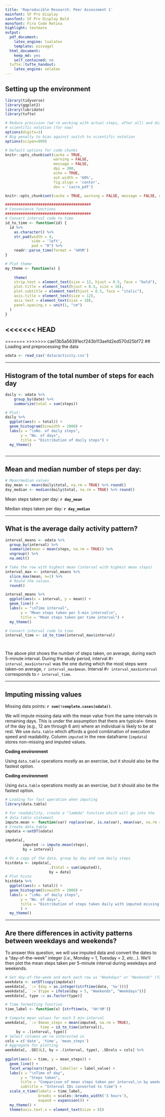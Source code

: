 ```yaml
---
title: 'Reproducible Research: Peer Assessment 1'
mainfont: SF Pro Display
sansfont: SF Pro Display Bold
monofont: Fira Code Retina
highlight: textmate
output:
  pdf_document: 
    latex_engine: lualatex
    template: eisvogel
  html_document:
    keep_md: yes
    self_contained: no
  tufte::tufte_handout:
    latex_engine: xelatex
---
```


## Setting up the environment

```r
library(tidyverse)
library(ggplot2)
library(lubridate)
library(tufte)

# Reduce precision (we're working with actual steps, after all) and disable
# scientific notation (for now)
options(digits=1)
# Big penalty to bias against switch to scientific notation
options(scipen=999)

# Default options for code chunks
knitr::opts_chunk$set(cache = TRUE,
                      warning = FALSE,
                      message = FALSE,
                      dpi = 300,
                      echo = TRUE,
                      out.width = '60%',
                      fig.align = 'center',
                      dev = 'cairo_pdf')

knitr::opts_chunk$set(cache = TRUE, warning = FALSE, message = FALSE, dpi = 300)

#######################################
# Convenience functions
#######################################
# Convert interval code to time
id_to_time <- function(id) {
  id %>%
    as.character() %>%
    str_pad(width = 4,
            side = 'left',
            pad = "0") %>%
    readr::parse_time(format = '%H%M')
}

# Plot theme
my_theme <- function(x) {
  
    theme(
    strip.text = element_text(size = 12, hjust = 0.5, face = "bold"),
    plot.title = element_text(hjust = 0.5, size = 16),
    plot.subtitle = element_text(hjust = 0.5, face = "italic"),
    axis.title = element_text(size = 12),
    axis.text = element_text(size = 10),
    panel.spacing.x = unit(1, "cm")
  )
}

```

<<<<<<< HEAD
------------------------------------------------------------------------

=======
>>>>>>> cae13b5a56391ecf243b113aefd2ed570d25bf72
## Loading and preprocessing the data

```r

odata <- read_csv('data/activity.csv')

```
------------------------------------------------------------------------


## Histogram of the total number of steps for each day

```r
daily <- odata %>%
    group_by(date) %>% 
    summarize(total = sum(steps))

# Plot:
daily %>%
  ggplot(aes(x = total)) +
  geom_histogram(binwidth = 2000) +
  labs(x = "\nNo. of daily steps",
       y = "No. of days",
       title = "Distribution of daily steps") + 
  my_theme()
    
```
------------------------------------------------------------------------


## Mean and median number of steps per day:

```r
# Mean/median values
day_mean <- mean(daily$total, na.rm = TRUE) %>% round()
day_median <- median(daily$total, na.rm = TRUE) %>% round()

```

Mean steps taken per day: **`r day_mean`**

Median steps taken per day: **`r day_median`**

------------------------------------------------------------------------


## What is the average daily activity pattern?


```r

interval_means <- odata %>%
  group_by(interval) %>%
  summarize(mean = mean(steps, na.rm = TRUE)) %>%
  ungroup() %>%
  na.omit()

# Take the row with highest mean (interval with highest mean steps)
interval_max <- interval_means %>%
  slice_max(mean, n=1) %>%
  # Round the values.
  round()

interval_means %>%
  ggplot(aes(x = interval, y = mean)) +
  geom_line() +
  labs(x = "\nTime interval",
       y = "Mean steps taken per 5-min interval\n",
       title = "Mean steps taken per time interval") + 
  my_theme()

# Convert interval code to time
interval_time <- id_to_time(interval_max$interval)




```

The above plot shows the number of steps taken, on average, during each 5-minute interval. During the study period, interval \#`r interval_max$interval` was the one during which the most steps were taken--on average, `r interval_max$mean`. Interval \#`r interval_max$interval` corresponds to `r interval_time`.


------------------------------------------------------------------------

## Imputing missing values

Missing data points: **`r sum(!complete.cases(odata))`**.

We will impute missing data with the mean value from the same intervals in remaining days. This is under the assumption that there are typical\<- times of the day (e.g., 12 am through 6 am) where an individual is likely to be at rest. We use `data.table` which affords a good combination of execution speed and readability. Column `imputed` in the new dataframe (`impdata`) stores non-missing and imputed values.

**Coding environment**

Using `data.table` operations mostly as an exercise, but it should also be the fastest option.

**Coding environment**

Using `data.table` operations mostly as an exercise, but it should also be the fastest option.


```r
# Loading for fast operation when imputing
library(data.table)

# For readability, create a "lambda" function which will go into the
# data.table statement
impute.mean <- function(var) replace(var, is.na(var), mean(var, na.rm = TRUE))
# Create data.table
impdata <-setDT(odata)

impdata[,
        imputed := impute.mean(steps),
        by = interval]

# On a copy of the data, group by day and sum daily steps
histdata <- impdata[,
                    .(total = sum(imputed)),
                    by = date]
# Plot histo
histdata %>%
  ggplot(aes(x = total)) +
  geom_histogram(binwidth = 2000) +
  labs(x = "\nNo. of daily steps",
       y = "No. of days",
       title = "Distribution of steps taken daily with imputed missing data"
       ) +
  my_theme()

```



------------------------------------------------------------------------
## Are there differences in activity patterns between weekdays and weekends?

To answer this question, we will use imputed data and convert the dates to a "day-of-the-week" integer (*i.e.*, Monday = 1, Tuesday = 2, *etc...*). We'll then plot the mean steps taken per 5-minute interval during weekdays and weekends.

```r

# Get day-of-the-week and mark each row as "Weekdays" or "Weekends" (factor)
weekdata <- setDT(copy(impdata))
weekdata[, `:=`(day = as.integer(strftime(date, '%u')))]
weekdata[, `:=`(type = ifelse(day > 5, "Weekends", "Weekdays"))]
weekdata[, type := as.factor(type)]

# Time formatting function
time_label <- function(x) {strftime(x, '%H:%M')}

# Compute mean values for each 5 min-interval
weekdata[, `:=`(mean_steps = mean(imputed, na.rm = TRUE),
                time = id_to_time(interval)),
     by = .(interval, type)]
# Select columns we're interested in
cols = c('date', 'time', 'mean_steps')
# Aggregate for plotting
weekdata[, .SD[1L], by = .(interval, type), .SDcols = cols] %>%
  
ggplot(aes(x = time, y = mean_steps)) +
  geom_line() +
  facet_wrap(vars(type), labeller = label_value) +
  labs(x = "\nTime of day",
       y = "Steps taken",
       title = "Comparison of mean steps taken per interval,\n by weekday",
       subtitle = "Interval IDs converted to time") +
  scale_x_time(labels = time_label,
               breaks = scales::breaks_width('3 hours'),
               expand = expansion()) +
  my_theme() +
  theme(axis.text.x = element_text(size = 8))
```
